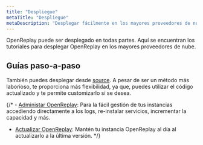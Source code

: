 ```yaml
---
title: "Despliegue"
metaTitle: "Despliegue"
metaDescription: "Desplegar fácilmente en los mayores proveedores de nube (AWS, GCP, Azure, DigitalOcean, Scaleway and OVHcloud)"
---
```


OpenReplay puede ser desplegado en todas partes. Aquí se encuentran los tutoriales para desplegar OpenReplay en los mayores proveedores de nube.


## Guías paso-a-paso
<div class="grid grid-cols-2 md:grid-cols-4 gap-4 card">
    <IconText url="/deployment/deploy-aws" title="AWS" />
    <IconText url="/deployment/deploy-azure" title="Azure" />
    <IconText url="/deployment/deploy-gcp" title="GCP" />
    <IconText url="/deployment/deploy-digitalocean" title="digitalocean" />
    <IconText url="/deployment/deploy-scaleway" title="ScaleWay" />
    <IconText url="/deployment/deploy-ovhcloud" title="OVHCloud" />
    <IconText url="/deployment/deploy-ubuntu" title="Ubuntu" />
    <IconText url="/deployment/deploy-kubernetes" title="Kubernetes" />
</div>

También puedes desplegar desde [source](/deployment/deploy-source). A pesar de ser un método más laborioso, te proporciona más flexibilidad, ya que, puedes utilizar el código actualizado y te permite customizarlo si se desea.

{/* - [Administar OpenReplay](/deployment/openreplay-admin): Para la fácil gestión de tus instancias accediendo directamente a los logs, re-instalar servicios, incrementar la capacidad y más.
- [Actualizar OpenReplay](/deployment/upgrade): Mantén tu instancia OpenReplay al día al actualizarlo a la última versión.
*/}

<div class="grid grid-cols-1 md:grid-cols-12 gap-4">
<ORCard url="/deployment/openreplay-admin" title="Administar OpenReplay"   description="For easy management of your instance by directly accessing logs, reinstalling services, increasing capacity and more." icon="administer" width="50"/>
<ORCard url="/deployment/upgrade" title="Actualizar OpenReplay"   description="Asegurate de que tu instancia OpenReplay esté al día actualizandolo a la version más reciente." icon="upgrade" width="50"/>
</div>

